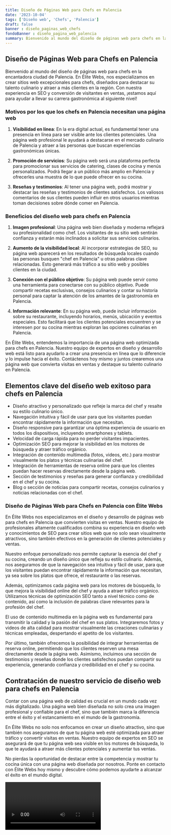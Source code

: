 ```yaml
---
title: Diseño de Páginas Web para Chefs en Palencia
date: '2023-10-04'
tags: ['Diseño web', 'Chefs', 'Palencia']
draft: false
banner : diseño_paginas_web_chefs
fondoBanner : diseño_pagina_web_palencia
summary: Bienvenido al mundo del diseño de páginas web para chefs en la encantadora ciudad de Palencia. En Élite Webs, nos especializamos en crear sitios web excepcionales para chefs, diseñados para destacar su talento culinario y atraer a más clientes en la región. Con nuestra experiencia en SEO y conversión de visitantes en ventas, ¡estamos aquí para ayudar a llevar su carrera gastronómica al siguiente nivel!
---
```


## Diseño de Páginas Web para Chefs en Palencia

Bienvenido al mundo del diseño de páginas web para chefs en la encantadora ciudad de Palencia. En Élite Webs, nos especializamos en crear sitios web excepcionales para chefs, diseñados para destacar su talento culinario y atraer a más clientes en la región. Con nuestra experiencia en SEO y conversión de visitantes en ventas, ¡estamos aquí para ayudar a llevar su carrera gastronómica al siguiente nivel!

### Motivos por los que los chefs en Palencia necesitan una página web
1. **Visibilidad en línea**: En la era digital actual, es fundamental tener una presencia en línea para ser visible ante los clientes potenciales. Una página web profesional le ayudará a destacarse en el mercado culinario de Palencia y atraer a las personas que buscan experiencias gastronómicas únicas.

2. **Promoción de servicios**: Su página web será una plataforma perfecta para promocionar sus servicios de catering, clases de cocina y menús personalizados. Podrá llegar a un público más amplio en Palencia y ofrecerles una muestra de lo que puede ofrecer en su cocina.

3. **Reseñas y testimonios**: Al tener una página web, podrá mostrar y destacar las reseñas y testimonios de clientes satisfechos. Los valiosos comentarios de sus clientes pueden influir en otros usuarios mientras toman decisiones sobre dónde comer en Palencia.

### Beneficios del diseño web para chefs en Palencia
1. **Imagen profesional**: Una página web bien diseñada y moderna reflejará su profesionalidad como chef. Los visitantes de su sitio web sentirán confianza y estarán más inclinados a solicitar sus servicios culinarios.

2. **Aumento de la visibilidad local**: Al incorporar estrategias de SEO, su página web aparecerá en los resultados de búsqueda locales cuando las personas busquen "chef en Palencia" u otras palabras clave relacionadas. Esto generará más tráfico a su sitio web y posibles clientes en la ciudad.

3. **Conexión con el público objetivo**: Su página web puede servir como una herramienta para conectarse con su público objetivo. Puede compartir recetas exclusivas, consejos culinarios y contar su historia personal para captar la atención de los amantes de la gastronomía en Palencia.

4. **Información relevante**: En su página web, puede incluir información sobre su restaurante, incluyendo horarios, menús, ubicación y eventos especiales. Esto facilitará que los clientes potenciales encuentren y se interesen por su cocina mientras exploran las opciones culinarias en Palencia.

En Élite Webs, entendemos la importancia de una página web optimizada para chefs en Palencia. Nuestro equipo de expertos en diseño y desarrollo web está listo para ayudarlo a crear una presencia en línea que lo diferencie y lo impulse hacia el éxito. Contáctenos hoy mismo y juntos crearemos una página web que convierta visitas en ventas y destaque su talento culinario en Palencia.

<GifSeo />

<Cta />

## Elementos clave del diseño web exitoso para chefs en Palencia

- Diseño atractivo y personalizado que refleje la marca del chef y resalte su estilo culinario único.
- Navegación intuitiva y fácil de usar para que los visitantes puedan encontrar rápidamente la información que necesitan.
- Diseño responsive para garantizar una óptima experiencia de usuario en todos los dispositivos, incluyendo smartphones y tablets.
- Velocidad de carga rápida para no perder visitantes impacientes.
- Optimización SEO para mejorar la visibilidad en los motores de búsqueda y atraer tráfico orgánico.
- Integración de contenido multimedia (fotos, videos, etc.) para mostrar visualmente los platos y técnicas culinarias del chef.
- Integración de herramientas de reserva online para que los clientes puedan hacer reservas directamente desde la página web.
- Sección de testimonios y reseñas para generar confianza y credibilidad en el chef y su cocina.
- Blog o sección de noticias para compartir recetas, consejos culinarios y noticias relacionadas con el chef.

### Diseño de Páginas Web para Chefs en Palencia con Élite Webs
En Élite Webs nos especializamos en el diseño y desarrollo de páginas web para chefs en Palencia que convierten visitas en ventas. Nuestro equipo de profesionales altamente cualificados combina su experiencia en diseño web y conocimientos de SEO para crear sitios web que no solo sean visualmente atractivos, sino también efectivos en la generación de clientes potenciales y ventas.

Nuestro enfoque personalizado nos permite capturar la esencia del chef y su cocina, creando un diseño único que refleja su estilo culinario. Además, nos aseguramos de que la navegación sea intuitiva y fácil de usar, para que los visitantes puedan encontrar rápidamente la información que necesitan, ya sea sobre los platos que ofrece, el restaurante o las reservas.

Además, optimizamos cada página web para los motores de búsqueda, lo que mejora la visibilidad online del chef y ayuda a atraer tráfico orgánico. Utilizamos técnicas de optimización SEO tanto a nivel técnico como de contenido, así como la inclusión de palabras clave relevantes para la profesión del chef.

El uso de contenido multimedia en la página web es fundamental para transmitir la calidad y la pasión del chef en sus platos. Integraremos fotos y videos de alta calidad para mostrar visualmente las creaciones culinarias y técnicas empleadas, despertando el apetito de los visitantes.

Por último, también ofrecemos la posibilidad de integrar herramientas de reserva online, permitiendo que los clientes reserven una mesa directamente desde la página web. Asimismo, incluimos una sección de testimonios y reseñas donde los clientes satisfechos puedan compartir su experiencia, generando confianza y credibilidad en el chef y su cocina.

## Contratación de nuestro servicio de diseño web para chefs en Palencia

Contar con una página web de calidad es crucial en un mundo cada vez más digitalizado. Una página web bien diseñada no solo crea una imagen profesional y confiable para el chef, sino que también marca la diferencia entre el éxito y el estancamiento en el mundo de la gastronomía.

En Élite Webs no solo nos enfocamos en crear un diseño atractivo, sino que también nos aseguramos de que tu página web esté optimizada para atraer tráfico y convertir visitas en ventas. Nuestro equipo de expertos en SEO se asegurará de que tu página web sea visible en los motores de búsqueda, lo que te ayudará a atraer más clientes potenciales y aumentar tus ventas.

No pierdas la oportunidad de destacar entre la competencia y mostrar tu cocina única con una página web diseñada por nosotros. Ponte en contacto con Élite Webs hoy mismo y descubre cómo podemos ayudarte a alcanzar el éxito en el mundo digital.

<Video />

<CtaBot job='Chefs' city='Palencia'/>

<Gmaps query='Palencia+españa+maps' />